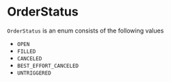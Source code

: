 # OrderStatus

`OrderStatus` is an enum consists of the following values

- `OPEN`
- `FILLED`
- `CANCELED`
- `BEST_EFFORT_CANCELED`
- `UNTRIGGERED`
